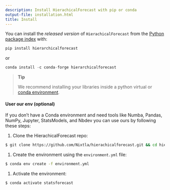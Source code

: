 ```yaml
---
description: Install HierachicalForecast with pip or conda
output-file: installation.html
title: Install
---
```



You can install the *released version* of `HierachicalForecast` from the
[Python package index](https://pypi.org) with:

```python
pip install hierarchicalforecast
```

or

```python
conda install -c conda-forge hierarchicalforecast
```

> **Tip**
>
> We recommend installing your libraries inside a python virtual or
> [conda
> environment](https://docs.conda.io/projects/conda/en/latest/user-guide/install/macos.html).

#### User our env (optional)

If you don’t have a Conda environment and need tools like Numba, Pandas,
NumPy, Jupyter, StatsModels, and Nbdev you can use ours by following
these steps:

1.  Clone the HierachicalForecast repo:

```bash
$ git clone https://github.com/Nixtla/hierachicalforecast.git && cd hierachicalforecast
```

1.  Create the environment using the `environment.yml` file:

```bash
$ conda env create -f environment.yml
```

1.  Activate the environment:

```bash
$ conda activate statsforecast
```

